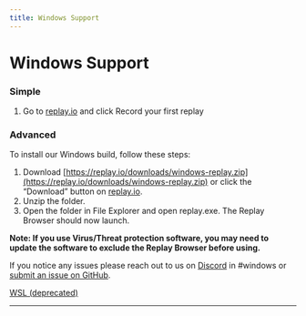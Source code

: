 ```yaml
---
title: Windows Support
---
```

# Windows Support

### Simple

1. Go to [replay.io](https://replay.io) and click Record your first replay

### Advanced

To install our Windows build, follow these steps:

1. Download [https://replay.io/downloads/windows-replay.zip](https://replay.io/downloads/windows-replay.zip) or click the “Download” button on [replay.io](https://replay.io).
2. Unzip the folder.
3. Open the folder in File Explorer and open replay.exe. The Replay Browser should now launch.

**Note: If you use Virus/Threat protection software, you may need to update the software to exclude the Replay Browser before using.**

If you notice any issues please reach out to us on [Discord](https://replay.io/discord) in #windows or [submit an issue on GitHub](https://github.com/replayio/gecko-dev/issues).

[WSL (deprecated)](/resources/get-help/windows-support/wsl-deprecated)

---